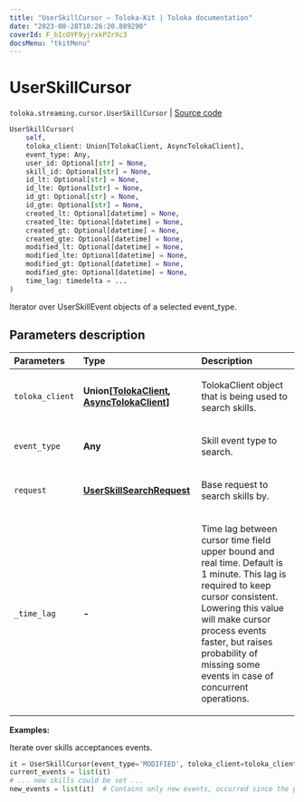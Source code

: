 ```yaml
---
title: "UserSkillCursor — Toloka-Kit | Toloka documentation"
date: "2023-08-28T10:26:20.889290"
coverId: F_bIcOYF9yjrxkPZrXc3
docsMenu: "tkitMenu"
---
```


# UserSkillCursor

`toloka.streaming.cursor.UserSkillCursor` | [Source code](https://github.com/Toloka/toloka-kit/blob/v1.2.1/src/streaming/cursor.py#L363)

```python
UserSkillCursor(
    self,
    toloka_client: Union[TolokaClient, AsyncTolokaClient],
    event_type: Any,
    user_id: Optional[str] = None,
    skill_id: Optional[str] = None,
    id_lt: Optional[str] = None,
    id_lte: Optional[str] = None,
    id_gt: Optional[str] = None,
    id_gte: Optional[str] = None,
    created_lt: Optional[datetime] = None,
    created_lte: Optional[datetime] = None,
    created_gt: Optional[datetime] = None,
    created_gte: Optional[datetime] = None,
    modified_lt: Optional[datetime] = None,
    modified_lte: Optional[datetime] = None,
    modified_gt: Optional[datetime] = None,
    modified_gte: Optional[datetime] = None,
    time_lag: timedelta = ...
)
```

Iterator over UserSkillEvent objects of a selected event_type.

## Parameters description

| Parameters | Type | Description |
| :----------| :----| :-----------|
`toloka_client`|**Union\[[TolokaClient](/docs/toloka-kit/reference/toloka.client.TolokaClient), [AsyncTolokaClient](/docs/toloka-kit/reference/toloka.async_client.client.AsyncTolokaClient)\]**|<p>TolokaClient object that is being used to search skills.</p>
`event_type`|**Any**|<p>Skill event type to search.</p>
`request`|**[UserSkillSearchRequest](/docs/toloka-kit/reference/toloka.client.search_requests.UserSkillSearchRequest)**|<p>Base request to search skills by.</p>
`_time_lag`|**-**|<p>Time lag between cursor time field upper bound and real time. Default is 1 minute. This lag is required to keep cursor consistent. Lowering this value will make cursor process events faster, but raises probability of missing some events in case of concurrent operations.</p>

**Examples:**

Iterate over skills acceptances events.

```python
it = UserSkillCursor(event_type='MODIFIED', toloka_client=toloka_client)
current_events = list(it)
# ... new skills could be set ...
new_events = list(it)  # Contains only new events, occurred since the previous call.
```